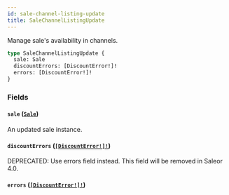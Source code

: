 ```yaml
---
id: sale-channel-listing-update
title: SaleChannelListingUpdate
---
```


Manage sale's availability in channels.

```graphql
type SaleChannelListingUpdate {
  sale: Sale
  discountErrors: [DiscountError!]!
  errors: [DiscountError!]!
}
```

### Fields

#### `sale` ([`Sale`](../../../developer/api-reference/objects/sale))

An updated sale instance.

#### `discountErrors` ([`[DiscountError!]!`](../../../developer/api-reference/objects/discount-error))

<span class="badge badge--warning">DEPRECATED: Use errors field instead. This field will be removed in Saleor 4.0.</span>

#### `errors` ([`[DiscountError!]!`](../../../developer/api-reference/objects/discount-error))
